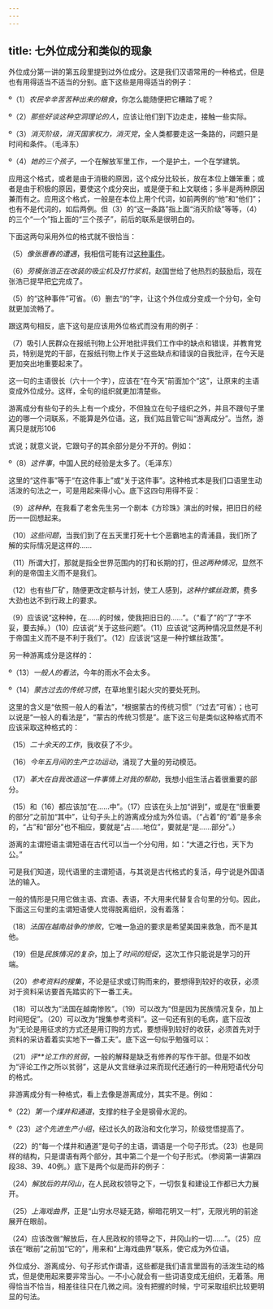 ```yaml
---
---
---
```

title: 七外位成分和类似的现象
---



外位成分第一讲的第五段里提到过外位成分。这是我们汉语常用的一种格式，但是也有用得适当不适当的分别。底下这些是用得适当的例子：

º（1）*农民辛辛苦苦种出来的粮食*，你怎么能随便把它糟踏了呢？

º（2）*那些好谈这种空洞理论的人*，应该让他们到下边走走，接触一些实际。

º（3）*消灭阶级，消灭国家权力，消灭党*，全人类都要走这一条路的，问题只是时间和条件。（毛泽东）

º（4）*她的三个孩子*，一个在解放军里工作，一个是护土，一个在学建筑。

应用这个格式，或者是由于消极的原因，这个成分比较长，放在本位上嫌笨重；或者是由于积极的原因，要使这个成分突出，或是便于和上文联络；多半是两种原因兼而有之。应用这个格式，一般是在本位上用个代词，如前两例的“他”和“他们”；也有不是代词的，如后两例。但（3）的“这一条路”指上面“消灭阶级”等等，（4）的三个“一个”指上面的“三个孩子”，前后的联系是很明白的。

下面这两句采用外位的格式就不很恰当：

（5）*像张惠春的遭遇*，我相信可能有过<u>这种事件</u>。

（6）*劳模张浩正在改装的吸尘机及打竹浆机*，赵国世给了他热烈的鼓励后，现在张浩已提早把<u>它</u>完成了。

（5）的“这种事件”可省。（6）删去“的”字，让这个外位成分变成一个分句，全句就更加流畅了。

跟这两句相反，底下这句是应该用外位格式而没有用的例子：

（7）吸引人民群众在报纸刊物上公开地批评我们工作中的缺点和错误，并教育党员，特别是党的干部，在报纸刊物上作关于这些缺点和错误的自我批评，在今天是更加突出地重要起来了。

这一句的主语很长（六十一个字），应该在“在今天”前面加个“这”，让原来的主语变成外位成分。这样，全句的组织就更加清楚些。

游离成分有些句子的头上有一个成分，不但独立在句子组织之外，并且不跟句子里边的哪一个词联系，不能算是外位语。这，我们姑且管它叫“游离成分”。当然，游离只是就形106



式说；就意义说，它跟句子的其余部分是分不开的。例如：

º（8）*这件事*，中国人民的经验是太多了。（毛泽东）

这里的“这件事”等于“在这件事上”或“关于这件事”。这种格式本是我们口语里生动活泼的句法之一，可是用起来得小心。底下这四句用得不妥：

（9）*这种种*，在我看了老舍先生另一个剧本《方珍珠》演出的时候，把旧日的经历一一回想起来。

（10）*这些问题*，当我们到了在五天里打死十七个恶霸地主的青浦县，我们所了解的实际情况是这样的……

（11）所谓大打，那就是指全世界范围内的打和长期的打，但*这两种情况*，显然不利的是帝国主义而不是我们。

（12）也有些厂矿，随便更改定额与计划，使工人感到，*这种拧螺丝政策*，费多大劲也达不到行政上的要求。

（9）应该说“这种种，在……的时候，使我把旧日的……”。（“看了”的“了”字不妥，要去掉。）（10）应该说“关于这些问题”。（11）应该说“这两种情况显然是不利于帝国主义而不是不利于我们”。（12）应该说“这是一种拧螺丝政策”。

另一种游离成分是这样的：

º（13）*一般人的看法*，今年的雨水不会太多。

º（14）*蒙古过去的传统习惯*，在草地里引起火灾的要处死刑。

这里的含义是“依照一般人的看法”，“根据蒙古的传统习惯”（“过去”可省）；也可以说是“一般人的看法是”，“蒙古的传统习惯是”。底下这三句是类似这种格式而不应该采取这种格式的：

（15）*二十余天的工作*，我收获了不少。

（16）*今年五月间的生产立功运动*，涌现了大量的劳动模范。

（17）*革大在自我改造这一件事情上对我的帮助*，我想小组生活占着很重要的部分。

（15）和（16）都应该加“在……中”。（17）应该在头上加“讲到”，或是在“很重要的部分”之前加“其中”，让句子头上的游离成分成为外位语。（“占着”的“着”是多余的，“占”和“部分”也不相应，要就是“占……地位”，要就是“是……部分”。）

游离的主谓短语主谓短语在古代可以当一个分句用，如：“大道之行也，天下为公。”

可是我们知道，现代语里的主谓短语，与其说是古代格式的复活，毋宁说是外国语法的输入。

一般的情形是只用它做主语、宾语、表语，不大用来代替复合句里的分句。因此，下面这三句里的主谓短语使人觉得脱离组织，没有着落：

（18）*法国在越南战争的惨败*，它唯一急迫的要求是希望美国来救急，而不是其他。

（19）但是*民族情况的复杂*，加上了*时间的短促*，这次工作只能说是学习的开端。

（20）*参考资料的搜集*，不论是征求或订购而来的，要想得到较好的收获，必须对于资料采访要首先踏实的下一番工夫。

（18）可以改为“法国在越南惨败”。（19）可以改为“但是因为民族情况复杂，加上时间短促”。（20）可以改为“搜集参考资料”。这一句还有别的毛病，底下应改为“无论是用征求的方式还是用订购的方式，要想得到较好的收获，必须首先对于资料的采访着着实实地下一番工夫”。底下这一句似乎勉强可以：

（21）*评**论工作的贫弱*，一般的解释是缺乏有修养的写作干部。但是不如改为“评论工作之所以贫弱”，这是从文言继承过来而现代还通行的一种用短语代分句的格式。

非游离成分有一种格式，看上去像是游离成分，其实不是。例如：

º（22）*第一个煤井和通道*，支撑的柱子全是钢骨水泥的。

º（23）*这个先进生产小组*，经过长久的政治和文化学习，阶级觉悟提高了。

（22）的“每一个煤井和通道”是句子的主语，谓语是一个句子形式。（23）也是同样的结构，只是谓语有两个部分，其中第二个是一个句子形式。（参阅第一讲第四段38、39、40例。）底下是两个似是而非的例子：

（24）*解放后的井冈山*，在人民政权领导之下，一切恢复和建设工作都已大力展开。

（25）*上海戏曲界*，正是“山穷水尽疑无路，柳暗花明又一村”，无限光明的前途展开在眼前。

（24）应该改做“解放后，在人民政权的领导之下，井冈山的一切……”。（25）应该在“眼前”之前加“它的”，用来和“上海戏曲界”联系，使它成为外位语。

外位成分、游离成分、句子形式作谓语，这些都是我们语言里固有的活泼生动的格式，但是使用起来要非常当心。一不小心就会有一些词语变成无组织，无着落。用得恰当不恰当，相差往往只在几微之间。没有把握的时候，宁可采取组织比较更明显的句法。